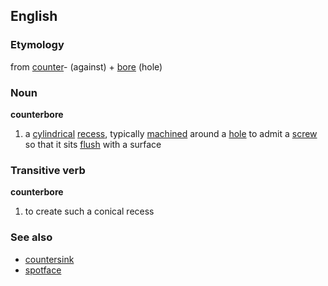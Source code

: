 ==English==
===Etymology===
from [[counter]]- (against) + [[bore]] (hole)
===Noun===
'''counterbore'''
#a [[cylindrical]] [[recess]], typically [[machine]]d around a [[hole]] to admit a [[screw]] so that it sits [[flush]] with a surface
===Transitive verb===
'''counterbore'''
#to create such a conical recess

===See also===
*[[countersink]]
*[[spotface]]